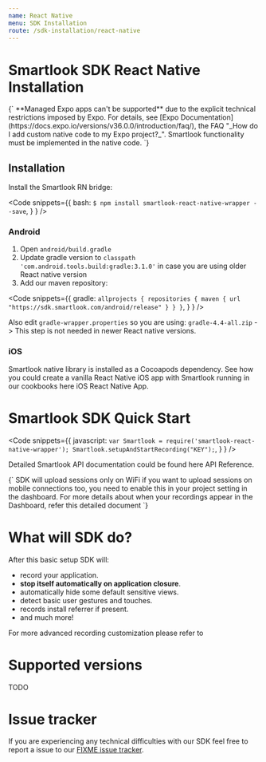 ```yaml
---
name: React Native
menu: SDK Installation
route: /sdk-installation/react-native
---
```



# Smartlook SDK React Native Installation

<TextBlock kind="important">
{`
**Managed Expo apps can't be supported** due to the explicit technical restrictions imposed by Expo. For details, see [Expo Documentation](https://docs.expo.io/versions/v36.0.0/introduction/faq/), the FAQ "_How do I add custom native code to my Expo project?_". Smartlook functionality must be implemented in the native code.
`}
</TextBlock>

## Installation

Install the Smartlook RN bridge:

<Code
  snippets={{
      bash: `$ npm install smartlook-react-native-wrapper --save`,
    }
  }
/>

### Android

1. Open `android/build.gradle`
2. Update gradle version to `classpath 'com.android.tools.build:gradle:3.1.0'` in case you are using older React native version
3. Add our maven repository:

<Code
  snippets={{
      gradle: `
allprojects {
  repositories {
    maven {
      url "https://sdk.smartlook.com/android/release"
    }
  }
}
`,
    }
  }
/>

Also edit `gradle-wrapper.properties` so you are using: `gradle-4.4-all.zip` -> This step is not needed in newer React native versions. 

### iOS

Smartlook native library is installed as a Cocoapods dependency. See how you could create a vanilla React Native iOS app with Smartlook running in our cookbooks here <Link to="/coockbooks/vanilla-react-native-ios-app">iOS React Native App</Link>.

<!--
For React Native before v 0.60, the installation was different. If you install Smartlook into a RN app version lesser than 0.60, or upgrade RN from version 0.60 to current version, see our tips in [/cookbooks/ios-react-native-0.60-issues-troubleshooting].
-->

# Smartlook SDK Quick Start

<Code
  snippets={{
      javascript: `
var Smartlook = require('smartlook-react-native-wrapper');
Smartlook.setupAndStartRecording("KEY");
`,
    }
  }
/>

Detailed Smartlook API documentation could be found here <Link to="/api_reference">API Reference</Link>.

<TextBlock kind="note">
{`
SDK will upload sessions only on WiFi if you want to upload sessions on mobile connections too, you need to enable this in your project setting in the dashboard. For more details about when your recordings appear in the Dashboard, refer <Link to="/conceptual/when-i-will-see-the-recordings-in-dashboard">this detailed document</Link>
`}
</TextBlock>

# What will SDK do?

After this basic setup SDK will:
* record your application.
* **stop itself automatically on application closure**.
* automatically hide some default sensitive views.
* detect basic user gestures and touches.
* records install referrer if present.
* and much more!

For more advanced recording customization please refer to 

# Supported versions
TODO

# Issue tracker
If you are experiencing any technical difficulties with our SDK feel free to report a issue to our [FIXME issue tracker]().